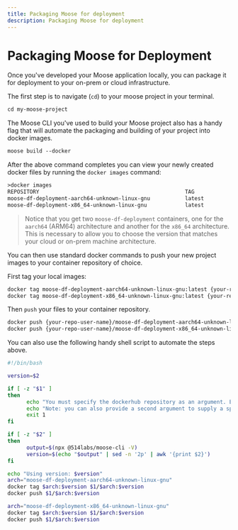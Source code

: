```yaml
---
title: Packaging Moose for deployment
description: Packaging Moose for deployment
---
```


# Packaging Moose for Deployment

Once you've developed your Moose application locally, you can package it for deployment to your on-prem or cloud infrastructure.

The first step is to navigate (`cd`) to your moose project in your terminal.

```txt filename="Terminal" copy
cd my-moose-project
```

The Moose CLI you've used to build your Moose project also has a handy flag that will automate the packaging and building of your project into docker images.

```txt filename="Terminal" copy
moose build --docker
```

After the above command completes you can view your newly created docker files by running the `docker images` command:

```txt filename="Terminal" copy
>docker images
REPOSITORY                                              TAG               IMAGE ID       CREATED              SIZE
moose-df-deployment-aarch64-unknown-linux-gnu           latest            c50674c7a68a   About a minute ago   155MB
moose-df-deployment-x86_64-unknown-linux-gnu            latest            e5b449d3dea3   About a minute ago   163MB
```

> Notice that you get two `moose-df-deployment` containers, one for the `aarch64` (ARM64) architecture and another for the `x86_64` architecture. This is necessary to allow you to choose the version that matches your cloud or on-prem machine architecture.

You can then use standard docker commands to push your new project images to your container repository of choice.

First tag your local images:

```txt filename="Terminal" copy
docker tag moose-df-deployment-aarch64-unknown-linux-gnu:latest {your-repo-user-name}/moose-df-deployment-aarch64-unknown-linux-gnu:latest
docker tag moose-df-deployment-x86_64-unknown-linux-gnu:latest {your-repo-user-name}/moose-df-deployment-x86_64-unknown-linux-gnu:latest
```

Then `push` your files to your container repository.

```txt filename="Terminal" copy
docker push {your-repo-user-name}/moose-df-deployment-aarch64-unknown-linux-gnu:latest
docker push {your-repo-user-name}/moose-df-deployment-x86_64-unknown-linux-gnu:latest
```

You can also use the following handy shell script to automate the steps above.

```bash filename="push.sh" copy
#!/bin/bash

version=$2

if [ -z "$1" ]
then
      echo "You must specify the dockerhub repository as an argument. Example: ./push.sh container-repo-name"
      echo "Note: you can also provide a second argument to supply a specific version tag - otherwise this script will use the same version as the latest moose-cli on Github."
      exit 1
fi

if [ -z "$2" ]
then
      output=$(npx @514labs/moose-cli -V)
      version=$(echo "$output" | sed -n '2p' | awk '{print $2}')
fi

echo "Using version: $version"
arch="moose-df-deployment-aarch64-unknown-linux-gnu"
docker tag $arch:$version $1/$arch:$version
docker push $1/$arch:$version

arch="moose-df-deployment-x86_64-unknown-linux-gnu"
docker tag $arch:$version $1/$arch:$version
docker push $1/$arch:$version
```
